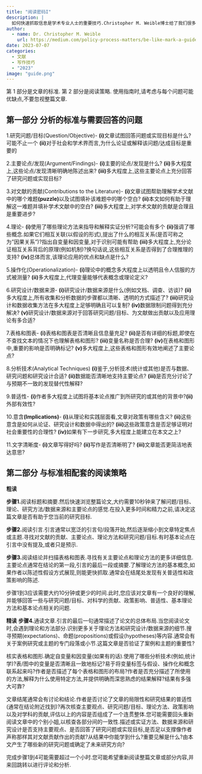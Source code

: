 ```yaml
---
title: "阅读密码I"
description: |
  如何快速抓取信息是学术专业人士的重要技巧.Christopher M. Weible博士给了我们很多建议
author:
  - name: Dr. Christopher M. Weible
    url: https://medium.com/policy-process-matters/be-like-mark-a-guide-to-analyzing-journal-articles-235c79ccd117
date: 2023-07-07
categories:
  - 文献
  - 写作技巧
  - "2023"
image: "guide.png"
---
```


第 1 部分是文章的标准.
第 2 部分是阅读策略.
使用指南时,请考虑与每个问题可能优缺点,不要忽视整篇文章.

## 第一部分 分析的标准与需要回答的问题

1.研究问题/目标(Question/Objective)-
 **(i)**文章试图回答问题或实现目标是什么?可能不止一个
 **(ii)**对于社会和学术界而言,为什么论证或解释该问题/达成目标是重要的

2.主要论点/发现(Argument/Findings)-
 **(i)**主要的论点/发现是什么?
 **(ii)**多大程度上,这些论点/发现清晰明确地陈述出来?
 **(iii)**多大程度上,这些主要论点上充分回答了研究问题或实现目标?

3.对文献的贡献(Contributions to the Literature)-
 **(i)**文章试图帮助理解学术文献中的哪个难题**(puzzle)**以及试图填补该难题中的哪个空白?
 **(ii)**本文如何有助于理解这一难题并填补学术文献中的空白?
 **(iii)**多大程度上,对学术文献的贡献是合理且是重要进步?

4.理论-
 **(i)**使用了哪些理论方法来指导和解释实证分析?可能会有多个
 **(ii)**强调了哪些概念.如果它们相互关联(以假设的形式),提出了什么的相互关系(是否可称之为"因果关系")?指出自变量和因变量,对于识别可能有帮助
 **(iii)**多大程度上,充分论证相互关系背后的原理(例如机制)?换句话说,这些相互关系是否得到了合理推理的支持?
 **(iv)**总体而言,该理论应用的优点和缺点是什么?

5.操作化(Operationalization)-
  **(i)**理论中的概念多大程度上以透明且令人信服的方式被测量?
 **(ii)**多大程度上,代理变量能够代表概念或理论定义?

6.研究设计/数据来源-
 **(i)**研究设计/数据来源是什么(例如文档、调查、访谈)?
 **(ii)**多大程度上,所有收集和分析数据的步骤都以清晰、透明的方式描述了?
 **(iii)**研究设计和数据收集方法在多大程度上足够明确且可以复制?
 **(iv)**数据限制问题得到充分解决?
 **(v)**研究设计/数据来源对于回答研究问题/目标、为文献做出贡献以及应用理论有多合适?

7.表格和图表-
 **(i)**表格和图表是否清晰且信息量充足?
 **(ii)**是否有详细的标题,即使在不查找文本的情况下也理解表格和图形?
 **(iii)**变量名称是否合理?
 **(iv)**在表格和图形中,重要的影响是否明确标记?
 **(v)**多大程度上,这些表格和图形有效地阐述了主要论点?

8.分析技术(Analytical Techniques)
 **(i)**鉴于,分析技术(统计或其他)是否与数据、研究问题和研究设计合适?
 **(ii)**数据能否清晰地支持主要论点?
 **(iii)**是否充分讨论了与预期不一致的发现替代性解释?

9.普适性-
**(i)**作者多大程度上试图将基本论点推广到所研究的或其他的背景中?**(ii)**外部有效性?

10.意含**(Implications)**-
 **(i)**从理论和实践层面看,文章对政策有哪些含义?
 **(ii)**这些意含是如何从论证、研究设计和数据中得出的?
 **(iii)**这些政策意含是否足够证明对社会重要性的合理性?
 **(iv)**如果有下一步研究,多大程度上能建立在本文之上?

11.文字清晰度-
 **(i)**文章写得好吗?
 **(ii)**写作是否清晰明了?
 **(iii)**文章能否更简洁地表达意思?

## 第二部分 与标准相配套的阅读策略

**粗读**

**步骤1.**阅读标题和摘要.然后快速浏览整篇论文,大约需要10秒钟来了解问题/目标、理论、研究方法/数据来源和主要论点的感觉.在投入更多时间和精力之前,请决定这篇文章是否有助于您当前的研究目标.

**步骤2.**阅读引言.引言通常以宽泛的引言句/段落开始,然后逐渐缩小到文章特定焦点或主题.寻找对文献的贡献、主要论点、理论方法和研究问题/目标.有时基本论点在引言中没有提及,或者只是预示.

**步骤3.**阅读结论并扫描表格和图表.寻找有关主要论点和理论方法的更多详细信息.主要论点通常在结论的第一段,引言的最后一段或摘要.了解理论方法的基本概念,如果作者以陈述性假设方式展现,则能更快抓取.通常会在结尾处发现有关普适性和政策影响的陈述.

步骤1到3应该需要大约10分钟或更少的时间.此时,您应该对文章有一个良好的理解,并能够回答一些与研究问题/目标、对科学的贡献、政策影响、普适性、基本理论方法和基本论点相关的问题.

**精读**
**步骤4.**通读文章.引言的最后一句通常描述了论文的总体布局.当您阅读论文时,会遇到理论和方法部分.识别更多关于理论方法和研究设计/数据来源的细节.搜寻预期(expectations)、命题(propositions)或假设(hypotheses)等内容.通常会有关于案例研究或主题的专门段落或小节.这篇文章是否验证了案例和主题的重要性?

核实表格和图形.确定自变量和因变量(如果有的话).使用了哪些分析技术(例如,统计学)?表/图中的变量是否清晰且一致地标记?易于将变量标签与假设、操作化和概念联系起来吗?作者是否描述了每个表格和图形的布局?作者是否充分描述了所使用的方法,解释为什么使用特定方法,并提供明确而深思熟虑的结果解释?结果有多强大可靠?

文章结尾通常会有讨论和结论.作者是否讨论了文章的局限性和研究结果的普适性(通常在结论附近找到)?再次核查主要观点、研究问题/目标、理论方法、政策影响以及对学科的贡献,评估以上的内容是否组成了一个连贯整体.您可能需要回头重新阅读文章中的个别小姐,以核查各部分间的一致性.描述或实证方法、数据来源和研究设计是否支持主要观点、是否回答了研究问题或实现目标,是否足以支撑像作者声称那样其对文献贡献作出的贡献?从结果中你能学到什么?重要见解是什么?由本文产生了哪些新的研究问题或确定了未来研究方向?

完成步骤1到4可能需要超过一个小时.您可能希望重新阅读整篇文章或部分内容,并来回跳转以进行评论和分析.